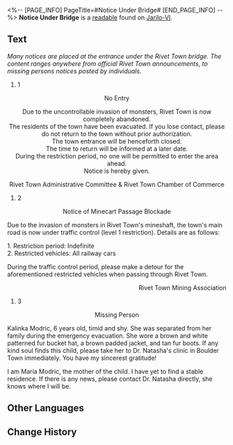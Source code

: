 <%-- [PAGE_INFO]
PageTitle=#Notice Under Bridge#
[END_PAGE_INFO] --%>
{{Readable Infobox
|id           = 007
|partIds      = 190107
|title        = 
|image        = Item Jarilo-VI Readable.png
|world        = Jarilo-VI
|parts        = 1
|author       = <!--to be added-->
|description  = A series of notices. They appear to have been hastily placed at the entrance of Rivet Town during its evacuation.
|part1        = Notice Under Bridge
|source1      = {{cx|Source missing}}
|characters   = 
|factions     = 
}}
'''Notice Under Bridge''' is a [[readable]] found on [[Jarilo-VI]].
<!--
==Location==
{{Map Embed|<map name>|<marker id>}}
-->
==Text==
''Many notices are placed at the entrance under the Rivet Town bridge. The content ranges anywhere from official Rivet Town announcements, to missing persons notices posted by individuals.''

#1

<div align="center">No Entry

Due to the uncontrollable invasion of monsters, Rivet Town is now completely abandoned.<br />
The residents of the town have been evacuated. If you lose contact, please do not return to the town without prior authorization. <br />The town entrance will be henceforth closed.<br />
The time to return will be informed at a later date.<br />
During the restriction period, no one will be permitted to enter the area ahead.<br />
Notice is hereby given.

Rivet Town Administrative Committee & Rivet Town Chamber of Commerce</div>

#2

<div align="center">Notice of Minecart Passage Blockade</div>

Due to the invasion of monsters in Rivet Town's mineshaft, the town's main road is now under traffic control (level 1 restriction). Details are as follows:

1. Restriction period: Indefinite<br />
2. Restricted vehicles: All railway cars

During the traffic control period, please make a detour for the aforementioned restricted vehicles when passing through Rivet Town.

<div align="right">Rivet Town Mining Association</div>

#3

<div align="center">Missing Person</div>

Kalinka Modric, 6 years old, timid and shy. She was separated from her family during the emergency evacuation. She wore a brown and white patterned fur bucket hat, a brown padded jacket, and tan fur boots. If any kind soul finds this child, please take her to Dr. Natasha's clinic in Boulder Town immediately. You have my sincerest gratitude!

I am Maria Modric, the mother of the child. I have yet to find a stable residence. If there is any news, please contact Dr. Natasha directly, she knows where I will be.

<!--
==Trivia==
* 
-->
==Other Languages==
{{Other Languages
|en   = Notice Under Bridge
|zhs  = 天桥下的告示
|zht  = 天橋下的告示
|ja   = 歩道橋の下の告示
|ko   = 육교 아래의 공지
|es   = Anuncios pegados bajo el puente elevado
|fr   = Avis sous le pont
|ru   = Объявления под мостом
|th   = ประกาศใต้สะพาน
|vi   = Biểu Ngữ Dưới Cầu Vượt
|de   = Ankündigung unter der Brücke
|id   = Pengumuman Bawah Jembatan
|pt   = Aviso Embaixo da Ponte
}}

==Change History==
{{Change History|1.0}}